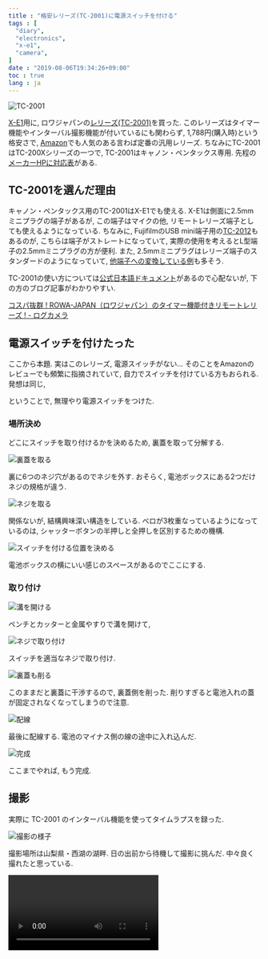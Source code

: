 ```yaml
---
title : "格安レリーズ(TC-2001)に電源スイッチを付ける"
tags : [
  "diary",
  "electronics",
  "x-e1",
  "camera",
]
date : "2019-08-06T19:34:26+09:00"
toc : true
lang : ja
---
```



![TC-2001](./tc-2001-1.jpg)

[X-E1](/blog/camera/x-e1/)用に, 
ロワジャパンの[レリーズ(TC-2001)](https://www.rowa.co.jp/cabinet/form.cgi?no=6648)を買った.
このレリーズはタイマー機能やインターバル撮影機能が付いているにも関わらず, 
1,788円(購入時)という格安さで, [Amazon](https://www.amazon.co.jp/dp/B006KZWH14?ref_=pe_2107282_304302272_302_E_DDE_dt_1)でも人気のある言わば定番の汎用レリーズ.
ちなみにTC-2001はTC-200Xシリーズの一つで, TC-2001はキャノン・ペンタックス専用.
先程の[メーカーHPに対応表](https://www.rowa.co.jp/cabinet/form.cgi?no=6648)がある.

## TC-2001を選んだ理由

キャノン・ペンタックス用のTC-2001はX-E1でも使える.
X-E1は側面に2.5mmミニプラグの端子があるが, 
この端子はマイクの他, リモートレリーズ端子としても使えるようになっている.
ちなみに, FujifilmのUSB mini端子用の[TC-2012](https://www.rowa.co.jp/cabinet/form.cgi?no=9075)もあるのが, 
こちらは端子がストレートになっていて, 
実際の使用を考えるとL型端子の2.5mmミニプラグの方が便利.
また, 2.5mmミニプラグはレリーズ端子のスタンダードのようになっていて, 
[他端子への変換している例](https://ehbtj.com/photography/general-cable-release-with-pentax-k70/)も多そう.

TC-2001の使い方については[公式日本語ドキュメント](http://www.rowa.co.jp/data/img/TC-200.pdf)があるので心配ないが, 
下の方のブログ記事がわかりやすい.

[コスパ抜群 ! ROWA-JAPAN（ロワジャパン）のタイマー機能付きリモートレリーズ !  - ログカメラ](https://logcamera.com/rowa/)

## 電源スイッチを付けたった

ここから本題. 実はこのレリーズ, 電源スイッチがない...
そのことをAmazonのレビューでも頻繁に指摘されていて, 
自力でスイッチを付けている方もおられる. 発想は同じ,

ということで, 無理やり電源スイッチをつけた.

### 場所決め

どこにスイッチを取り付けるかを決めるため, 裏蓋を取って分解する.

![裏蓋を取る](./tc-2001-2.jpg)

裏に6つのネジ穴があるのでネジを外す. おそらく, 電池ボックスにある2つだけネジの規格が違う.

![ネジを取る](./tc-2001-3.jpg)

関係ないが, 結構興味深い構造をしている. ベロが3枚重なっているようになっているのは, シャッターボタンの半押しと全押しを区別するための機構.

![スイッチを付ける位置を決める](./tc-2001-4.jpg)

電池ボックスの横にいい感じのスペースがあるのでここにする.

### 取り付け

![溝を開ける](./tc-2001-5.jpg)

ペンチとカッターと金属やすりで溝を開けて, 

![ネジで取り付け](./tc-2001-6.jpg)

スイッチを適当なネジで取り付け.

![裏蓋も削る](./tc-2001-7.jpg)

このままだと裏蓋に干渉するので, 裏蓋側を削った. 削りすぎると電池入れの蓋が固定されなくなってしまうので注意.

![配線](./tc-2001-8.jpg)

最後に配線する. 電池のマイナス側の線の途中に入れ込んだ.

![完成](./tc-2001-9.jpg)

ここまでやれば, もう完成.


## 撮影

実際に TC-2001 のインターバル機能を使ってタイムラプスを録った.

![撮影の様子](./tc-2001-10.jpg)

撮影場所は山梨県・西湖の湖畔.
日の出前から待機して撮影に挑んだ.
中々良く撮れたと思っている.

<Video src="tc-2001-1.mp4" loop />
